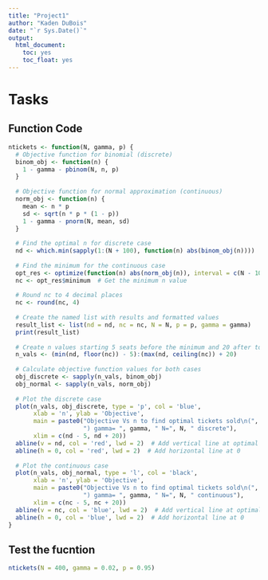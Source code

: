 ```yaml
---
title: "Project1"
author: "Kaden DuBois"
date: "`r Sys.Date()`"
output:
  html_document:
    toc: yes
    toc_float: yes
---
```

# Tasks
## Function Code
```r
ntickets <- function(N, gamma, p) {
  # Objective function for binomial (discrete)
  binom_obj <- function(n) {
    1 - gamma - pbinom(N, n, p)
  }
  
  # Objective function for normal approximation (continuous)
  norm_obj <- function(n) {
    mean <- n * p
    sd <- sqrt(n * p * (1 - p))
    1 - gamma - pnorm(N, mean, sd)
  }
  
  # Find the optimal n for discrete case
  nd <- which.min(sapply(1:(N + 100), function(n) abs(binom_obj(n))))
  
  # Find the minimum for the continuous case
  opt_res <- optimize(function(n) abs(norm_obj(n)), interval = c(N - 10, N + 10))
  nc <- opt_res$minimum  # Get the minimum n value
  
  # Round nc to 4 decimal places
  nc <- round(nc, 4)
  
  # Create the named list with results and formatted values
  result_list <- list(nd = nd, nc = nc, N = N, p = p, gamma = gamma)
  print(result_list)
  
  # Create n values starting 5 seats before the minimum and 20 after to plot
  n_vals <- (min(nd, floor(nc)) - 5):(max(nd, ceiling(nc)) + 20)
  
  # Calculate objective function values for both cases
  obj_discrete <- sapply(n_vals, binom_obj)
  obj_normal <- sapply(n_vals, norm_obj)
  
  # Plot the discrete case
  plot(n_vals, obj_discrete, type = 'p', col = 'blue', 
       xlab = 'n', ylab = 'Objective', 
       main = paste0("Objective Vs n to find optimal tickets sold\n(", nd, 
                     ") gamma= ", gamma, " N=", N, " discrete"),
       xlim = c(nd - 5, nd + 20))
  abline(v = nd, col = 'red', lwd = 2)  # Add vertical line at optimal nd
  abline(h = 0, col = 'red', lwd = 2)  # Add horizontal line at 0
  
  # Plot the continuous case
  plot(n_vals, obj_normal, type = 'l', col = 'black', 
       xlab = 'n', ylab = 'Objective', 
       main = paste0("Objective Vs n to find optimal tickets sold\n(", nc, 
                     ") gamma= ", gamma, " N=", N, " continuous"),
       xlim = c(nc - 5, nc + 20))
  abline(v = nc, col = 'blue', lwd = 2)  # Add vertical line at optimal nc
  abline(h = 0, col = 'blue', lwd = 2)  # Add horizontal line at 0
}
```

## Test the fucntion
```r
ntickets(N = 400, gamma = 0.02, p = 0.95)
```